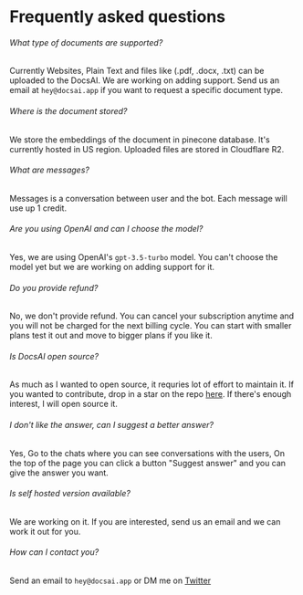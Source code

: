 # Frequently asked questions

###### What type of documents are supported?
Currently Websites, Plain Text and files like (.pdf, .docx, .txt) can be uploaded to the DocsAI. We are working on adding support.
Send us an email at `hey@docsai.app` if you want to request a specific document type.

###### Where is the document stored?
We store the embeddings of the document in pinecone database. It's currently hosted in US region. Uploaded files are stored in Cloudflare R2.

###### What are messages?
Messages is a conversation between user and the bot. Each message will use up 1 credit.

###### Are you using OpenAI and can I choose the model?
Yes, we are using OpenAI's `gpt-3.5-turbo` model. You can't choose the model yet but we are working on adding support for it.


###### Do you provide refund?
No, we don't provide refund. You can cancel your subscription anytime and you will not be charged for the next billing cycle. You can start with smaller plans test it out and move to bigger plans if you like it.


###### Is DocsAI open source?
As much as I wanted to open source, it requries lot of effort to maintain it. If you wanted to contribute, drop in a star on the repo [here](https://github.com/docs-ai/docs-ai). If there's enough interest, I will open source it.

###### I don't like the answer, can I suggest a better answer?
Yes, Go to the chats where you can see conversations with the users, On the top of the page you can click a button "Suggest answer" and you can give the answer you want.

###### Is self hosted version available?
We are working on it. If you are interested, send us an email and we can work it out for you.

###### How can I contact you?
Send an email to `hey@docsai.app` or DM me on [Twitter](https://twitter.com/KM_Koushik_)
